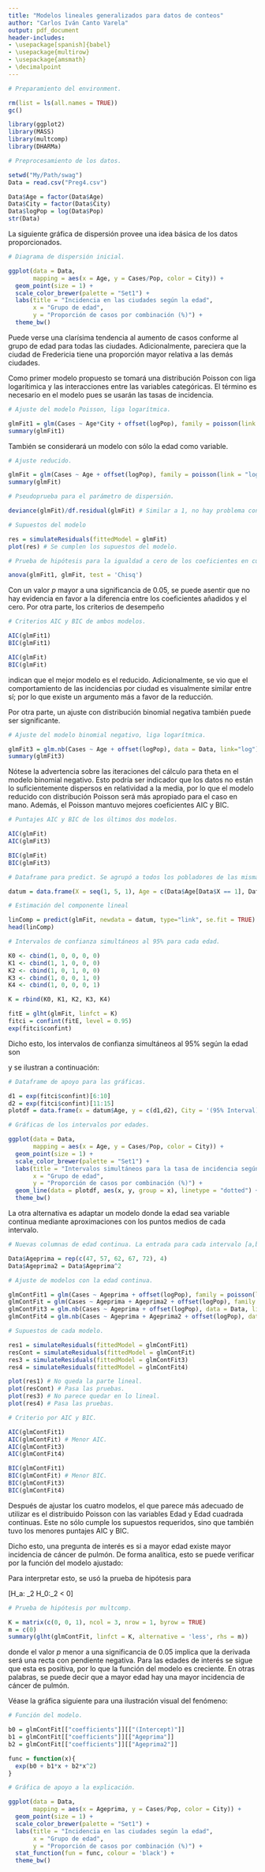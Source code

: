 ---
title: "Modelos lineales generalizados para datos de conteos"
author: "Carlos Iván Canto Varela"
output: pdf_document
header-includes:
- \usepackage[spanish]{babel}
- \usepackage{multirow}
- \usepackage{amsmath}
- \decimalpoint
---

```{r include = FALSE}

# Preparamiento del environment.

rm(list = ls(all.names = TRUE))
gc()

library(ggplot2)
library(MASS)
library(multcomp)
library(DHARMa)

# Preprocesamiento de los datos.

setwd("My/Path/swag")
Data = read.csv("Preg4.csv")

Data$Age = factor(Data$Age)
Data$City = factor(Data$City)
Data$logPop = log(Data$Pop)
str(Data)

```

La siguiente gráfica de dispersión provee una idea básica de los datos proporcionados.

```{r echo = FALSE, fig.cap = "Diagrama de dispersión para los datos", out.width = "80%", fig.align = 'center'}

# Diagrama de dispersión inicial.

ggplot(data = Data,
       mapping = aes(x = Age, y = Cases/Pop, color = City)) + 
  geom_point(size = 1) +
  scale_color_brewer(palette = "Set1") +
  labs(title = "Incidencia en las ciudades según la edad",
       x = "Grupo de edad",
       y = "Proporción de casos por combinación (%)") +
  theme_bw()

```

Puede verse una clarísima tendencia al aumento de casos conforme al grupo de edad para todas las ciudades. Adicionalmente, pareciera que la ciudad de Fredericia tiene una proporción mayor relativa a las demás ciudades.

Como primer modelo propuesto se tomará una distribución Poisson con liga logarítimica y las interacciones entre las variables categóricas. El término \textit{offset} es necesario en el modelo pues se usarán las tasas de incidencia.

```{r include = FALSE}

# Ajuste del modelo Poisson, liga logarítmica.

glmFit1 = glm(Cases ~ Age*City + offset(logPop), family = poisson(link = "log"), data = Data)
summary(glmFit1)

```

También se considerará un modelo con sólo la edad como variable.

```{r include = FALSE}

# Ajuste reducido.

glmFit = glm(Cases ~ Age + offset(logPop), family = poisson(link = "log"), data = Data)
summary(glmFit)

# Pseudoprueba para el parámetro de dispersión.

deviance(glmFit)/df.residual(glmFit) # Similar a 1, no hay problema con el parámetro de dispersión.

# Supuestos del modelo

res = simulateResiduals(fittedModel = glmFit)
plot(res) # Se cumplen los supuestos del modelo.


```

```{r echo = FALSE}

# Prueba de hipótesis para la igualdad a cero de los coeficientes en cuestión de descarte.

anova(glmFit1, glmFit, test = 'Chisq')

```

Con un valor $p$ mayor a una significancia de 0.05, se puede asentir que no hay evidencia en favor a la diferencia entre los coeficientes añadidos y el cero. Por otra parte, los criterios de desempeño

```{r include = FALSE}

# Criterios AIC y BIC de ambos modelos.

AIC(glmFit1)
BIC(glmFit1)

AIC(glmFit)
BIC(glmFit)

```

\begin{center}
\begin{tabular}{|c||c|c|}
\hline
\multicolumn{3}{|c|}{Puntajes por versión del modelo} \\
\hline \hline
\textbf{Modelo} & \textbf{Puntaje AIC} & \textbf{Puntaje BIC}\\
\hline
Original & 121.473 & 141.3876\\
\hline
Reducido & \textbf{108.4512} & \textbf{113.4299}\\
\hline
\end{tabular}
\end{center}

indican que el mejor modelo es el reducido. Adicionalmente, se vio que el comportamiento de las incidencias por ciudad es visualmente similar entre sí; por lo que existe un argumento más a favor de la reducción.

Por otra parte, un ajuste con distribución binomial negativa también puede ser significante.

```{r echo = FALSE}

# Ajuste del modelo binomial negativo, liga logarítmica.

glmFit3 = glm.nb(Cases ~ Age + offset(logPop), data = Data, link="log")
summary(glmFit3)

```

Nótese la advertencia sobre las iteraciones del cálculo para theta en el modelo binomial negativo. Esto podría ser indicador que los datos no están lo suficientemente dispersos en relatividad a la media, por lo que el modelo reducido con distribución Poisson será más apropiado para el caso en mano. Además, el Poisson mantuvo mejores coeficientes AIC y BIC.

```{r include = FALSE}

# Puntajes AIC y BIC de los últimos dos modelos.

AIC(glmFit)
AIC(glmFit3)

BIC(glmFit)
BIC(glmFit3)

# Dataframe para predict. Se agrupó a todos los pobladores de las mismas edades independientemente de la ciudad para dar un intervalo más preciso.

datum = data.frame(X = seq(1, 5, 1), Age = c(Data$Age[Data$X == 1], Data$Age[Data$X == 2], Data$Age[Data$X == 3], Data$Age[Data$X == 4], Data$Age[Data$X == 5]), logPop = c(log(sum(Data$Pop[Data$Age == '40-54'])), log(sum(Data$Pop[Data$Age == '55-59'])), log(sum(Data$Pop[Data$Age == '60-64'])), log(sum(Data$Pop[Data$Age == '65-69'])), log(sum(Data$Pop[Data$Age == '70-74']))))

# Estimación del componente lineal

linComp = predict(glmFit, newdata = datum, type="link", se.fit = TRUE)
head(linComp)

# Intervalos de confianza simultáneos al 95% para cada edad.

K0 <- cbind(1, 0, 0, 0, 0)
K1 <- cbind(1, 1, 0, 0, 0)
K2 <- cbind(1, 0, 1, 0, 0)
K3 <- cbind(1, 0, 0, 1, 0)
K4 <- cbind(1, 0, 0, 0, 1)

K = rbind(K0, K1, K2, K3, K4)

fitE = glht(glmFit, linfct = K)
fitci = confint(fitE, level = 0.95)
exp(fitci$confint)

```

Dicho esto, los intervalos de confianza simultáneos al 95\% según la edad son

\begin{gather*}
40-54: [0.0018, 0.0044], \quad 55-59: [0.0053, 0.0132], \quad 60-64: [0.0086, 0.0189],\\
65-69: [0.0112, 0.024] \quad \text{y} \quad 70-74: [0.012, 0.0271];
\end{gather*}

y se ilustran a continuación:

```{r echo = FALSE, fig.cap = "Diagrama de dispersión con intervalos de confianza simultáneos", out.width = "80%", fig.align = 'center'}

# Dataframe de apoyo para las gráficas.

d1 = exp(fitci$confint)[6:10]
d2 = exp(fitci$confint)[11:15]
plotdf = data.frame(x = datum$Age, y = c(d1,d2), City = '(95% Interval)')

# Gráficas de los intervalos por edades.

ggplot(data = Data,
       mapping = aes(x = Age, y = Cases/Pop, color = City)) + 
  geom_point(size = 1) +
  scale_color_brewer(palette = "Set1") +
  labs(title = "Intervalos simultáneos para la tasa de incidencia según la edad",
       x = "Grupo de edad",
       y = "Proporción de casos por combinación (%)") +
  geom_line(data = plotdf, aes(x, y, group = x), linetype = "dotted") +
  theme_bw()


```

La otra alternativa es adaptar un modelo donde la edad sea variable continua mediante aproximaciones con los puntos medios de cada intervalo.

```{r include = FALSE}

# Nuevas columnas de edad continua. La entrada para cada intervalo [a,b] proviene de a+(b-a)/2.

Data$Ageprima = rep(c(47, 57, 62, 67, 72), 4)
Data$Ageprima2 = Data$Ageprima^2

# Ajuste de modelos con la edad continua.

glmContFit1 = glm(Cases ~ Ageprima + offset(logPop), family = poisson(link = "log"), data = Data)
glmContFit = glm(Cases ~ Ageprima + Ageprima2 + offset(logPop), family = poisson(link = "log"), data = Data)
glmContFit3 = glm.nb(Cases ~ Ageprima + offset(logPop), data = Data, link="log")
glmContFit4 = glm.nb(Cases ~ Ageprima + Ageprima2 + offset(logPop), data = Data, link="log") # Mismo error de iteración. Los datos no se acoplan bien a la distribución.

# Supuestos de cada modelo.

res1 = simulateResiduals(fittedModel = glmContFit1)
resCont = simulateResiduals(fittedModel = glmContFit)
res3 = simulateResiduals(fittedModel = glmContFit3)
res4 = simulateResiduals(fittedModel = glmContFit4)

plot(res1) # No queda la parte lineal.
plot(resCont) # Pasa las pruebas.
plot(res3) # No parece quedar en lo lineal.
plot(res4) # Pasa las pruebas.

# Criterio por AIC y BIC.

AIC(glmContFit1)
AIC(glmContFit) # Menor AIC.
AIC(glmContFit3)
AIC(glmContFit4)

BIC(glmContFit1)
BIC(glmContFit) # Menor BIC.
BIC(glmContFit3)
BIC(glmContFit4)

```

Después de ajustar los cuatro modelos, el que parece más adecuado de utilizar es el distribuido Poisson con las variables Edad y Edad cuadrada continuas. Este no sólo cumple los supuestos requeridos, sino que también tuvo los menores puntajes AIC y BIC.

Dicho esto, una pregunta de interés es si a mayor edad existe mayor incidencia de cáncer de pulmón. De forma analítica, esto se puede verificar por la función del modelo ajustado:

\begin{gather*}
\ln(\mu) = \beta_0 + \beta_1\text{Edad} + \beta_2\text{Edad}^2 + \ln(\text{Pop})\\
\iff L \equiv \ln\left(\frac{\mu}{\text{Pop}}\right) = \beta_0 + \beta_1\text{Edad} + \beta_2\text{Edad}^2\\
\iff \frac{d}{d\text{Edad}}L = \beta_1 + \beta_2\text{Edad}.
\end{gather*}

Para interpretar esto, se usó la prueba de hipótesis para

\[H_a: \quad \beta_2 \geq 0 \quad \text{vs.} \quad H_0:\quad \quad \beta_2 < 0\]

```{r echo = FALSE}

# Prueba de hipótesis por multcomp.

K = matrix(c(0, 0, 1), ncol = 3, nrow = 1, byrow = TRUE)
m = c(0)
summary(glht(glmContFit, linfct = K, alternative = 'less', rhs = m))

```

donde el valor $p$ menor a una significancia de 0.05 implica que la derivada será una recta con pendiente negativa. Para las edades de interés se sigue que esta es positiva, por lo que la función del modelo es creciente. En otras palabras, se puede decir que a mayor edad hay una mayor incidencia de cáncer de pulmón.

Véase la gráfica siguiente para una ilustración visual del fenómeno:

```{r echo = FALSE, fig.cap = "Crecimiento del modelo con la edad como variable continua", out.width = "80%", fig.align = 'center'}

# Función del modelo.

b0 = glmContFit[["coefficients"]][["(Intercept)"]]
b1 = glmContFit[["coefficients"]][["Ageprima"]]
b2 = glmContFit[["coefficients"]][["Ageprima2"]]

func = function(x){
  exp(b0 + b1*x + b2*x^2)
}

# Gráfica de apoyo a la explicación.

ggplot(data = Data,
       mapping = aes(x = Ageprima, y = Cases/Pop, color = City)) + 
  geom_point(size = 1) +
  scale_color_brewer(palette = "Set1") +
  labs(title = "Incidencia en las ciudades según la edad",
       x = "Grupo de edad",
       y = "Proporción de casos por combinación (%)") +
  stat_function(fun = func, colour = 'black') +
  theme_bw()

```

